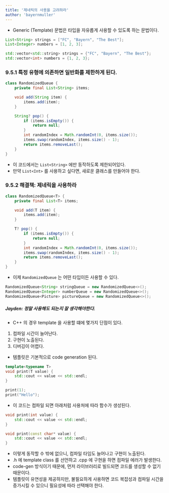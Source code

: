 ```yaml
---
title: '제네릭의 사용을 고려하라'
author: 'bayernmuller'
---
```


* Generic (Template) 문법은 타입을 자유롭게 사용할 수 있도록 하는 문법이다.

```java
List<String> strings = ["FC", "Bayern", "The Best"];
List<Integer> numbers = [1, 2, 3];
```

```cpp
std::vector<std::string> strings = {"FC", "Bayern", "The Best"};
std::vector<int> numbers = {1, 2, 3};
```

### 9.5.1 특정 유형에 의존하면 일반화를 제한하게 된다.

```java incorrect
class RandomizedQueue {
    private final List<String> items;

    void add(String item) {
        items.add(item);
    }

    String? pop() {
        if (items.isEmpty()) {
            return null;
        }
        int randomIndex = Math.randomInt(0, items.size());
        items.swap(randomIndex, items.size() - 1);
        return items.removeLast();
    }
}
```

* 이 코드에서는 `List<String>` 에만 동작하도록 제한되어있다.
* 만약 `List<Int>` 를 사용하고 싶다면, 새로운 클래스를 만들어야 한다.

### 9.5.2 해결책: 제네릭을 사용하라

```java correct
class RandomizedQueue<T> {
    private final List<T> items;

    void add(T item) {
        items.add(item);
    }

    T? pop() {
        if (items.isEmpty()) {
            return null;
        }
        int randomIndex = Math.randomInt(0, items.size());
        items.swap(randomIndex, items.size() - 1);
        return items.removeLast();
    }
}
```

* 이제 `RandomizedQueue` 는 어떤 타입이든 사용할 수 있다.

```java
RandomizedQueue<String> stringQueue = new RandomizedQueue<>();
RandomizedQueue<Integer> numberQueue = new RandomizedQueue<>();
RandomizedQueue<Picture> pictureQueue = new RandomizedQueue<>();
```

##### Jayden: 정말 사용해도 되는지 잘 생각해야한다.

* C++ 의 경우 template 을 사용할 떄에 몇가지 단점이 있다.

1. 컴파일 시간이 늘어난다.
2. 구현이 노출된다.
3. 디버깅이 어렵다.

* 템플릿은 기본적으로 code generation 된다.

```cpp
template<typename T>
void print(T value) {
    std::cout << value << std::endl;
}

print(1);
print("Hello");
```
* 이 코드는 컴파일 되면 아래처럼 사용처에 따라 함수가 생성된다.

```cpp
void print(int value) {
    std::cout << value << std::endl;
}

void print(const char* value) {
    std::cout << value << std::endl;
}
```

* 이렇게 동작할 수 밖에 없으니, 컴파일 타임도 늘어나고 구현이 노출된다.
* .h 에 template class 를 선언하고 .cpp 에 구현을 하면 컴파일 에러가 발생한다.
* code-gen 방식이기 때문에, 먼저 라이브러리로 빌드되면 코드를 생성할 수 없기 때문이다.
* 템플릿이 유연성을 제공하지만, 불필요하게 사용하면 코드 복잡성과 컴파일 시간을 증가시킬 수 있으니 필요성에 따라 선택해야 한다.